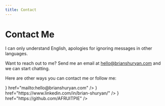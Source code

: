 ```yaml
---
title: Contact
---
```



# Contact Me

<Callout type="info" emoji="🌎">
I can only understand English, apologies for ignoring messages in other languages.
</Callout>

Want to reach out to me? Send me an email at hello@brianshuryan.com and we can start chatting.

Here are other ways you can contact me or follow me:

<Cards>
  <Cards.Card
    title="Email"
    icon={<Mail />}
    href="mailto:hello@brianshuryan.com"
  />
  <Cards.Card title="LinkedIn" icon={<Linkedin />} href="https://www.linkedin.com/in/brian-shuryan/" />
  <Cards.Card title="GitHub" icon={<Github />} href="https://github.com/AFRUITPIE" />
</Cards>

